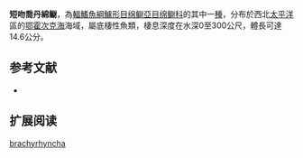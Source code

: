 {{Speciesbox
| name = 短吻喬丹綿鳚
| image = 
| status = NE
| status_system = IUCN3.1
| genus = Davidijordania
| species = brachyrhyncha
| authority = [[Schmidt|Schmidt]], 1904
| synonyms = *''Lycenchelys brachyrhynchus''<br /><small>Schmidt, 1904</small>
}}

'''短吻喬丹綿鳚'''，為[[輻鰭魚綱|輻鰭魚綱]][[鱸形目|鱸形目]][[绵鳚亞目|绵鳚亞目]][[绵鳚科|绵鳚科]]的其中一[[種|種]]，分布於西北[[太平洋|太平洋]]區的[[鄂霍次克海|鄂霍次克海]]海域，屬底棲性魚類，棲息深度在水深0至300公尺，體長可達14.6公分。

==参考文献==
*{{FishBase_species|genus=Davidijordania|species=brachyrhyncha|year=2011|month=12}}

== 扩展阅读 ==
{{refbegin}}
{{wikispecies-inline|Davidijordania brachyrhyncha|短吻喬丹綿鳚}}
{{refend}}
{{Taxonbar|from=Q1097102}}

[[Category:乔丹绵鳚属|brachyrhyncha]]


{{鱸形目小作品}}